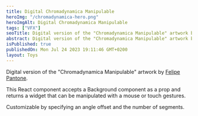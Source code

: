 ```yaml
---
title: Digital Chromadynamica Manipulable
heroImg: "/chromadynamica-hero.png"
heroImgAlt: Digital Chromadynamica Manipulable
tags: ["VFX"]
seoTitle: Digital version of the "Chromadynamica Manipulable" artwork by Felipe Pantone. | Artur Bień
abstract: Digital version of the "Chromadynamica Manipulable" artwork by Felipe Pantone.
isPublished: true
publishedOn: Mon Jul 24 2023 19:11:46 GMT+0200
layout: Toys
---
```


<ChromadynamicaManipulable />

Digital version of the "Chromadynamica Manipulable" artwork
by [Felipe Pantone](https://www.felipepantone.com/).

This React component accepts a Background component as a prop and returns a
widget that can be manipulated with a mouse or touch gestures.

Customizable by specifying an angle offset and the number of segments.
